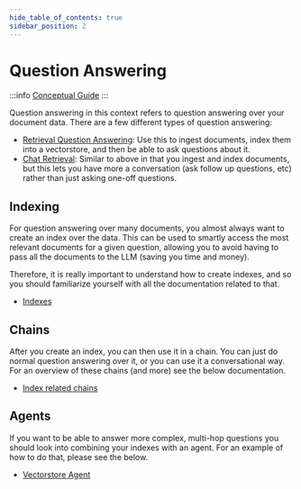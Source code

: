 ```yaml
---
hide_table_of_contents: true
sidebar_position: 2
---
```


# Question Answering

:::info
[Conceptual Guide](https://docs.langchain.com/docs/use-cases/qa-docs)
:::

Question answering in this context refers to question answering over your document data.
There are a few different types of question answering:

- [Retrieval Question Answering](../modules/chains/index_related_chains/retrieval_qa): Use this to ingest documents, index them into a vectorstore, and then be able to ask questions about it.
- [Chat Retrieval](../modules/chains/index_related_chains/conversational_retrieval): Similar to above in that you ingest and index documents, but this lets you have more a conversation (ask follow up questions, etc) rather than just asking one-off questions.

## Indexing

For question answering over many documents, you almost always want to create an index over the data.
This can be used to smartly access the most relevant documents for a given question, allowing you to avoid having to pass all the documents to the LLM (saving you time and money).

Therefore, it is really important to understand how to create indexes, and so you should familiarize yourself with all the documentation related to that.

- [Indexes](../modules/indexes/)

## Chains

After you create an index, you can then use it in a chain.
You can just do normal question answering over it, or you can use it a conversational way.
For an overview of these chains (and more) see the below documentation.

- [Index related chains](../modules/chains/index_related_chains/)

## Agents

If you want to be able to answer more complex, multi-hop questions you should look into combining your indexes with an agent.
For an example of how to do that, please see the below.

- [Vectorstore Agent](../modules/agents/toolkits/vectorstore)
